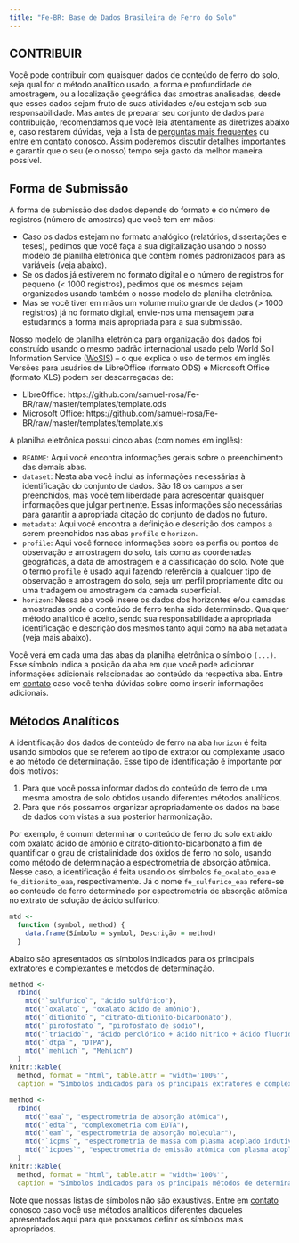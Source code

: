 ```yaml
---
title: "Fe-BR: Base de Dados Brasileira de Ferro do Solo"
---
```


## CONTRIBUIR

Você pode contribuir com quaisquer dados de conteúdo de ferro do solo, seja qual for o método analítico usado,
a forma e profundidade de amostragem, ou a localização geográfica das amostras analisadas, desde que esses
dados sejam fruto de suas atividades e/ou estejam sob sua responsabilidade. Mas antes de preparar seu conjunto
de dados para contribuição, recomendamos que você leia atentamente as diretrizes abaixo e, caso restarem 
dúvidas, veja a lista de [perguntas mais frequentes](faq.html) ou entre em [contato](contact.html) conosco.
Assim poderemos discutir detalhes importantes e garantir que o seu (e o nosso) tempo seja gasto da melhor
maneira possível.

## Forma de Submissão

A forma de submissão dos dados depende do formato e do número de registros (número de amostras) que você tem 
em mãos:

* Caso os dados estejam no formato analógico (relatórios, dissertações e teses), pedimos que você faça a sua
  digitalização usando o nosso modelo de planilha eletrônica que contém nomes padronizados para as variáveis
  (veja abaixo).
* Se os dados já estiverem no formato digital e o número de registros for pequeno (< 1000 registros), pedimos
  que os mesmos sejam organizados usando também o nosso modelo de planilha eletrônica.
* Mas se você tiver em mãos um volume muito grande de dados (> 1000 registros) já no formato digital, 
  envie-nos uma mensagem para estudarmos a forma mais apropriada para a sua submissão.

Nosso modelo de planilha eletrônica para organização dos dados foi construído usando o mesmo padrão
internacional usado pelo World Soil Information Service ([WoSIS](http://www.isric.org/data/wosis)) -- o que
explica o uso de termos em inglês. Versões para usuários de LibreOffice (formato ODS) e 
Microsoft Office (formato XLS) podem ser descarregadas de:

* LibreOffice: https://github.com/samuel-rosa/Fe-BR/raw/master/templates/template.ods
* Microsoft Office: https://github.com/samuel-rosa/Fe-BR/raw/master/templates/template.xls

A planilha eletrônica possui cinco abas (com nomes em inglês):

* `README`: Aqui você encontra informações gerais sobre o preenchimento das demais abas.
* `dataset`: Nesta aba você inclui as informações necessárias à identificação do conjunto de dados. São 18 os
  campos a ser preenchidos, mas você tem liberdade para acrescentar quaisquer informações que julgar
  pertinente. Essas informações são necessárias para garantir a apropriada citação do conjunto de dados no 
  futuro.
* `metadata`: Aqui você encontra a definição e descrição dos campos a serem preenchidos nas abas `profile` e
  `horizon`.
* `profile`: Aqui você fornece informações sobre os perfis ou pontos de observação e amostragem do solo, tais
  como as coordenadas geográficas, a data de amostragem e a classificação do solo. Note que o termo `profile`
  é usado aqui fazendo referência à qualquer tipo de observação e amostragem do solo, seja um perfil 
  propriamente dito ou uma tradagem ou amostragem da camada superficial.
* `horizon`: Nessa aba você insere os dados dos horizontes e/ou camadas amostradas onde o conteúdo de ferro
  tenha sido determinado. Qualquer método analítico é aceito, sendo sua responsabilidade a apropriada 
  identificação e descrição dos mesmos tanto aqui como na aba `metadata` (veja mais abaixo).
  
Você verá em cada uma das abas da planilha eletrônica o símbolo `(...)`. Esse símbolo indica a posição da aba
em que você pode adicionar informações adicionais relacionadas ao conteúdo da respectiva aba. Entre em 
[contato](contact.html) caso você tenha dúvidas sobre como inserir informações adicionais.

## Métodos Analíticos

A identificação dos dados de conteúdo de ferro na aba `horizon` é feita usando símbolos que se referem ao tipo
de extrator ou complexante usado e ao método de determinação. Esse tipo de identificação é importante por dois
motivos:

1. Para que você possa informar dados do conteúdo de ferro de uma mesma amostra de solo obtidos usando 
diferentes métodos analíticos.
2. Para que nós possamos organizar apropriadamente os dados na base de dados com vistas a sua posterior
harmonização.

Por exemplo, é comum determinar o conteúdo de ferro do solo extraído com oxalato ácido de amônio e
citrato-ditionito-bicarbonato a fim de quantificar o grau de cristalinidade dos óxidos de ferro no solo, 
usando como método de determinação a espectrometria de absorção atômica. Nesse caso, a identificação é feita 
usando os símbolos `fe_oxalato_eaa` e `fe_ditionito_eaa`, respectivamente. Já o nome `fe_sulfurico_eaa` 
refere-se ao conteúdo de ferro determinado por espectrometria de absorção atômica no extrato de solução de
ácido sulfúrico.

```r
mtd <- 
  function (symbol, method) {
    data.frame(Símbolo = symbol, Descrição = method)
  }
```

Abaixo são apresentados os símbolos indicados para os principais extratores e complexantes e métodos de 
determinação.

```r
method <-
  rbind(
    mtd("`sulfurico`", "ácido sulfúrico"),
    mtd("`oxalato`", "oxalato ácido de amônio"),
    mtd("`ditionito`", "citrato-ditionito-bicarbonato"),
    mtd("`pirofosfato`", "pirofosfato de sódio"),
    mtd("`triacido`", "ácido perclórico + ácido nítrico + ácido fluorídrico"),
    mtd("`dtpa`", "DTPA"),
    mtd("`mehlich`", "Mehlich")
  )
knitr::kable(
  method, format = "html", table.attr = "width='100%'", 
  caption = "Símbolos indicados para os principais extratores e complexantes.")
```


```r
method <-
  rbind(
    mtd("`eaa`", "espectrometria de absorção atômica"),
    mtd("`edta`", "complexometria com EDTA"),
    mtd("`eam`", "espectrometria de absorção molecular"),
    mtd("`icpms`", "espectrometria de massa com plasma acoplado indutivamente"),
    mtd("`icpoes`", "espectrometria de emissão atômica com plasma acoplado indutivamente")
  )
knitr::kable(
  method, format = "html", table.attr = "width='100%'", 
  caption = "Símbolos indicados para os principais métodos de determinação.")
```

Note que nossas listas de símbolos não são exaustivas. Entre em [contato](contact.html) conosco caso você use
métodos analíticos diferentes daqueles apresentados aqui para que possamos definir os símbolos mais
apropriados.
